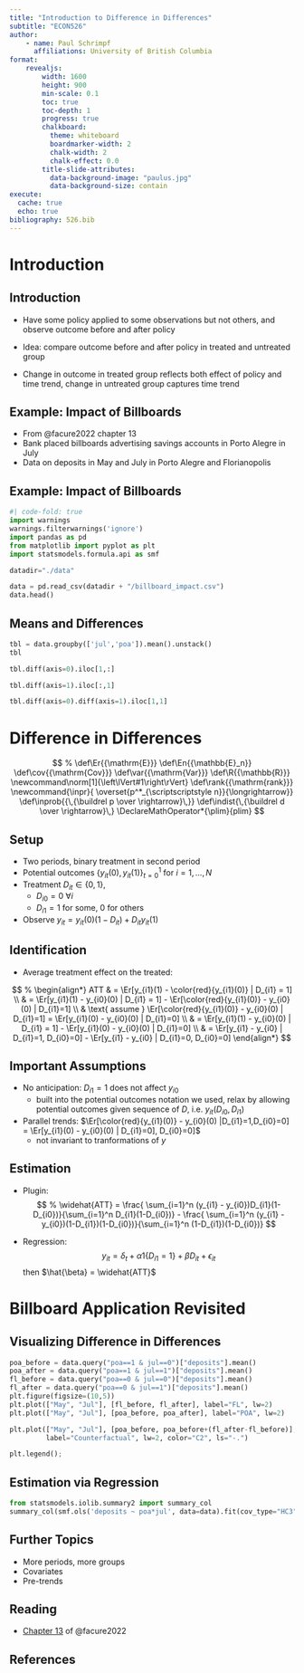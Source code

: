 ```yaml
---
title: "Introduction to Difference in Differences"
subtitle: "ECON526"
author:
    - name: Paul Schrimpf
      affiliations: University of British Columbia
format:
    revealjs:
        width: 1600
        height: 900
        min-scale: 0.1
        toc: true
        toc-depth: 1
        progress: true
        chalkboard:
          theme: whiteboard
          boardmarker-width: 2
          chalk-width: 2
          chalk-effect: 0.0
        title-slide-attributes:
          data-background-image: "paulus.jpg"
          data-background-size: contain
execute:
  cache: true
  echo: true
bibliography: 526.bib
---
```


# Introduction

## Introduction

- Have some policy applied to some observations but not others, and observe outcome before and after policy

- Idea: compare outcome before and after policy in treated and untreated group

- Change in outcome in treated group reflects both effect of policy and time trend, change in untreated group captures time trend


## Example: Impact of Billboards

- From @facure2022 chapter 13
- Bank placed billboards advertising savings accounts in Porto Alegre in July
- Data on deposits in May and July in Porto Alegre and Florianopolis

## Example: Impact of Billboards

```python
#| code-fold: true
import warnings
warnings.filterwarnings('ignore')
import pandas as pd
from matplotlib import pyplot as plt
import statsmodels.formula.api as smf

datadir="./data"
```

```python
data = pd.read_csv(datadir + "/billboard_impact.csv")
data.head()
```

## Means and Differences

```python
tbl = data.groupby(['jul','poa']).mean().unstack()
tbl
```

```python
tbl.diff(axis=0).iloc[1,:]
```

```python
tbl.diff(axis=1).iloc[:,1]
```

```python
tbl.diff(axis=0).diff(axis=1).iloc[1,1]
```

# Difference in Differences

$$ %
\def\Er{{\mathrm{E}}}
\def\En{{\mathbb{E}_n}}
\def\cov{{\mathrm{Cov}}}
\def\var{{\mathrm{Var}}}
\def\R{{\mathbb{R}}}
\newcommand\norm[1]{\left\lVert#1\right\rVert}
\def\rank{{\mathrm{rank}}}
\newcommand{\inpr}{ \overset{p^*_{\scriptscriptstyle n}}{\longrightarrow}}
\def\inprob{{\,{\buildrel p \over \rightarrow}\,}}
\def\indist{\,{\buildrel d \over \rightarrow}\,}
\DeclareMathOperator*{\plim}{plim}
$$


## Setup

- Two periods, binary treatment in second period
- Potential outcomes $\{y_{it}(0),y_{it}(1)\}_{t=0}^1$ for $i=1,...,N$
- Treatment $D_{it} \in \{0,1\}$,
    - $D_{i0} = 0$ $\forall i$
    - $D_{i1} = 1$ for some, $0$ for others
- Observe $y_{it} = y_{it}(0)(1-D_{it}) + D_{it} y_{it}(1)$

## Identification

- Average treatment effect on the treated:

$$ %
\begin{align*}
ATT & = \Er[y_{i1}(1) - \color{red}{y_{i1}(0)} | D_{i1} = 1] \\
& = \Er[y_{i1}(1) - y_{i0}(0) | D_{i1} = 1] - \Er[\color{red}{y_{i1}(0)} - y_{i0}(0) | D_{i1}=1] \\
& \text{ assume } \Er[\color{red}{y_{i1}(0)} - y_{i0}(0) | D_{i1}=1] =  \Er[y_{i1}(0) - y_{i0}(0) | D_{i1}=0] \\
& = \Er[y_{i1}(1) - y_{i0}(0) | D_{i1} = 1] - \Er[y_{i1}(0) - y_{i0}(0) | D_{i1}=0] \\
& = \Er[y_{i1} - y_{i0} | D_{i1}=1, D_{i0}=0] - \Er[y_{i1} - y_{i0} | D_{i1}=0, D_{i0}=0]
\end{align*}
$$

## Important Assumptions

- No anticipation: $D_{i1}=1$ does not affect $y_{i0}$
  - built into the potential outcomes notation we used, relax by allowing potential outcomes given sequence of $D$, i.e. $y_{it}(D_{i0},D_{i1})$

- Parallel trends: $\Er[\color{red}{y_{i1}(0)} - y_{i0}(0) |D_{i1}=1,D_{i0}=0] =  \Er[y_{i1}(0) - y_{i0}(0) | D_{i1}=0], D_{i0}=0]$
  - not invariant to tranformations of $y$


## Estimation

:::.{incremental}

- Plugin:
$$ %
\widehat{ATT} = \frac{ \sum_{i=1}^n (y_{i1} - y_{i0})D_{i1}(1-D_{i0})}{\sum_{i=1}^n D_{i1}(1-D_{i0})} -  \frac{ \sum_{i=1}^n (y_{i1} - y_{i0})(1-D_{i1})(1-D_{i0})}{\sum_{i=1}^n (1-D_{i1})(1-D_{i0})}
$$

- Regression:
$$ %
y_{it} = \delta_t + \alpha 1\{D_{i1}=1\} + \beta D_{it} + \epsilon_{it}
$$
then $\hat{\beta} = \widehat{ATT}$

:::


# Billboard Application Revisited

## Visualizing Difference in Differences

```python
poa_before = data.query("poa==1 & jul==0")["deposits"].mean()
poa_after = data.query("poa==1 & jul==1")["deposits"].mean()
fl_before = data.query("poa==0 & jul==0")["deposits"].mean()
fl_after = data.query("poa==0 & jul==1")["deposits"].mean()
plt.figure(figsize=(10,5))
plt.plot(["May", "Jul"], [fl_before, fl_after], label="FL", lw=2)
plt.plot(["May", "Jul"], [poa_before, poa_after], label="POA", lw=2)

plt.plot(["May", "Jul"], [poa_before, poa_before+(fl_after-fl_before)],
         label="Counterfactual", lw=2, color="C2", ls="-.")

plt.legend();
```

## Estimation via Regression

```python
from statsmodels.iolib.summary2 import summary_col
summary_col(smf.ols('deposits ~ poa*jul', data=data).fit(cov_type="HC3"))
```

## Further Topics

- More periods, more groups
- Covariates
- Pre-trends

## Reading

- [Chapter 13](https://matheusfacure.github.io/python-causality-handbook/13-Difference-in-Differences.html) of @facure2022


## References
